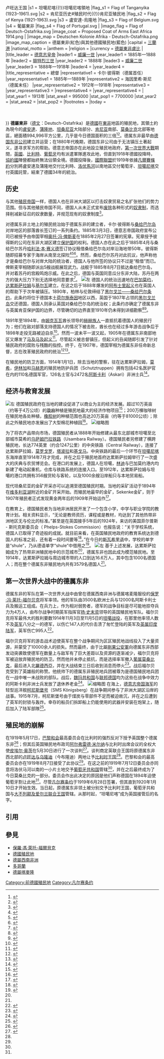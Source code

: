 {{Infobox Former Country
|native_name       = Schutzgebiet Deutsch-Ostafrika
|conventional_long_name = 德屬東非
|common_name       = 東非
|
|continent         = [[非洲|非洲]]
|region            = 東非
|status            = [[德国殖民地|德国殖民地]]
|
|year_start        = 1885年
|year_end          = 1919年
|
|event_start       = 建立
|date_start        = 2月27日
|event_end         = 放弃
|date_end          = 6月28日
|event1            = [[马及马及起义|马及马及起义]] 
|date_event1       = 1905年—1907年
|
|event_post        = 
|date_post         = 
|
|p1                = 德国东非公司
|p2                = 桑给巴尔苏丹国
|p3                = 布隆迪王国
|p4                = 卢旺达历史#卢旺达王国{{!}}卢旺达王国
|s1                = 坦噶尼喀{{!}}坦噶尼喀領地
|flag_s1           = Flag of Tanganyika (1923–1961).svg
|s2                = 肯尼亚历史#殖民时代{{!}}肯尼亚殖民地
|flag_s2           = Flag of Kenya (1921–1963).svg
|s3                = 盧安達-烏隆地
|flag_s3           = Flag of Belgium.svg
|s4                = 葡屬東非
|flag_s4           = Flag of Portugal.svg
|
|image_flag        = Flag of Deutsch-Ostafrika.svg
|image_coat        = Proposed Coat of Arms East Africa 1914.png
|
|image_map         = Deutschen Kolonie Afrika - Deutsch-Ostafrika.png
|image_map_caption = 德屬東非(紅色)與其他德國殖民地(藍色)
|capital           = [[三蘭港|三蘭港]]
|national_motto    = 
|anthem            = 
|religion          = 
|currency          = [[盧比|德屬東非盧比]]
|
|title_leader         = [[德意志皇帝|德意志皇帝]]
|leader1              = [[威廉一世_(德国)|威廉一世]]
|year_leader1         = 1885年—1888年 
|leader2              = [[腓特烈三世_(普鲁士)|腓特烈三世]]
|year_leader2         = 1888年 
|leader3              = [[威廉二世_(德国)|威廉二世]]
|year_leader3         = 1888年—1918年
|leader4              = 
|year_leader4         = 
|title_representative = 總督
|representative1      = 卡尔·彼得斯（德属首任）
|year_representative1 = 1885年—1889年
|representative2      = 海因里希·斯尼（德属末任）
|year_representative2 = 1912年—1918年
|representative3      = 
|year_representative3 = 
|representative4      =  
|year_representative4 = 
|
|stat_year1           = 1913年
|stat_area1           = 995000
|stat_pop1            = 7700000
|stat_year2           = 
|stat_area2           = 
|stat_pop2            = 
|footnotes            = 
|today               =   {{flag|Tanzania}}<br>{{flag|Kenya}}<br>{{flag|Rwanda}}<br>{{flag|Burundi}}<br>{{flag|Mozambique}}
}}
'''德屬東非'''（[[德文|德文]]：Deutsch-Ostafrika）是[[德意志帝國|德國]]在[[東非|東非]]地區的殖民地，其領土約為現今的[[盧安達|盧安達]]、[[蒲隆地|蒲隆地]]、[[坦桑尼亚|坦桑尼亚]]大陆部分、[[肯尼亚|肯尼亚]]南部、[[莫桑比克|莫桑比克]]北部等地區，總面積994,996平方公里，几乎是今日德国面积的三倍<ref>{{Cite book|title=Roland Anthony Oliver (1976). Vincent Todd Harlow; Elizabeth Millicent Chilver; Alison Smith, eds. History of East Africa, Volume 2. Clarendon Press. ISBN 9780198227137.|last=|first=|publisher=|year=|isbn=|location=|pages=}}</ref><ref>{{Cite book|title=Jon Bridgman; David E. Clarke (1965). German Africa: A Selected Annotated Bibliography. Hoover Institution on War, Revolution, and Peace, Stanford University. ISSN 0085-1582.|last=|first=|publisher=|year=|isbn=|location=|pages=}}</ref>。德属东非最早由[[德国东非公司|德国东非公司]]建立并运营；在1880年代晚期，德国东非公司由于无法镇压土著起义，遂寻求军方的帮助。德意志帝国亦在此地設立殖民地政府，[[第一次世界大戰|第一次世界大戰]]期間，[[英國|英國]]、[[比利時|比利時]]、[[葡萄牙|葡萄牙]]均有派遣軍隊進攻此地，但直到1918年德國投降時，[[協約國|協約國]]陣營都始終無法佔領全境。德國投降後，[[國際聯盟|國際聯盟]]於1919年依據[[凡爾賽條約|凡爾賽條約]]分別將盧安達及蒲隆地交付比利時、[[洛伏馬河|洛伏馬河]]以南地區交付葡萄牙、[[坦噶尼喀|坦噶尼喀]]交付英國託管，結束了德國34年的統治。

== 历史 ==
与其他[[殖民主义|殖民帝国]]一样，德国人也在非洲大湖区以打击奴隶贸易之名扩张他们的势力范围。但与其他殖民帝国不同，德国人从未正式宣布[[廢奴主義|废除]]各种形式的[[奴隶制度|奴隶制]]，而选择削减新征召的奴隶数量，并规范现有的奴隶制度<ref>{{Cite book|title=Jan-Georg Deutsch (2006). Emancipation without Abolition in German East Africa, C. 1884–1914. James Currey. ISBN 978-0-852-55986-4.|last=|first=|publisher=|year=|isbn=|location=|pages=}}</ref>。

对德属东非土地上的殖民统治始于德属东非的建立者，卡尔·彼得斯与[[温古贾岛|桑给巴尔岛]]对岸地区的部落酋长签订的一系列条约。1885年3月3日，德意志帝国政府宣布公司已被授予由帝国宰相[[奥托·冯·俾斯麦|奥托·冯·俾斯麦]]在1885年2月27日签署的宪章。宪章授予彼得斯的公司在东非大湖区建立[[保护国|保护国]]的权利。德国人亦在此之后于1885年4月与桑给巴尔苏丹[[哈利法·本·赛义德|哈利法·本·赛义德]]签订协议租借桑给巴尔岛对岸沿海地带50年。彼得斯随即招募专家于海岸从南至北探险<ref>{{Cite book|title=Arne Perras (2004). Carl Peters and German Imperialism 1856-1918: A Political Biography. Clarendon Press. ISBN 9780199265107. OCLC 252667062.|last=|first=|publisher=|year=|isbn=|location=|pages=}}</ref><ref>{{Cite book|title=Hartmut Pogge von Strandmann (February 1969). "Domestic Origins of Germany's Colonial Expansion under Bismarck". Past & Present (42).|last=|first=|publisher=|year=|isbn=|location=|pages=}}</ref><ref>{{Cite book|title=Sara Friedrichsmeyer; Sara Lennox; Susanne Zantop (1998). The Imperialist Imagination: German Colonialism and Its Legacy. University of Michigan Press. ISBN 9780472066827. OCLC 39679479.|last=|first=|publisher=|year=|isbn=|location=|pages=}}</ref>。然而，桑给巴尔苏丹对此抗议，他声称他才是桑给巴尔与对岸大陆的统治者，德国人与他所签的协议只不过是“租借”而已。俾斯麦宰相随即派出5艘战舰展现武力。战舰于1885年8月7日抵达桑给巴尔岛，并对着苏丹的宫殿鸣炮示威。在此之后，德国与英国同意瓜分东非大陆，苏丹在两方的强大压力下别无选择地同意要求<ref>{{Cite book|title=Dirk Göttsche (2013). Remembering Africa: The Rediscovery of Colonialism in Contemporary German Literature. Camden House. ISBN 9781571135469.|last=|first=|publisher=|year=|isbn=|location=|pages=}}</ref>。
[[File:Fort_von_Bagamono.jpg|左]]
德国人的统治迅速地在[[巴加莫約|巴加莫约]]，[[达累斯萨拉姆|达累斯萨拉姆]]与[[基尔瓦|基尔瓦]]建立。在这之后于1888年爆发的[[阿布士里起义|阿布士里起义]]也在英国人的帮助下于次年被镇压。1890年，柏林与伦敦缔结了[[黑尔戈兰——桑给巴尔条约|黑尔戈兰——桑给巴尔条约]]，此条约将位于德国本土[[荷尔斯泰因|荷尔施泰因]]地区以西，英国于1807年占领的[[黑尔戈兰岛|黑尔戈兰岛]]交还德国，德国人则承认英国对桑给巴尔岛的统治权；此条约亦确定了德属东非与英属肯亚保护国的边界，尽管确切的边界直至1910年仍未得到详细勘察<ref>{{Cite book|title=James S. Olson (1991). Robert Shadle, ed. Historical Dictionary of European Imperialism. Greenwood Publishing Group. pp. 279–80. ISBN 9780313262579. Retrieved 19 January 2018.|last=|first=|publisher=|year=|isbn=|location=|pages=}}</ref><ref>{{Cite book|title=David R. Gillard (October 1960). "Salisbury's African Policy and the Heligoland Offer of 1890". The English Historical Review. Oxford University Press. 75 (297).|last=|first=|publisher=|year=|isbn=|location=|pages=}}</ref>。

1891年至1894年，由[[姆克瓦瓦|姆克瓦瓦]]酋长领导的[[赫赫族|赫赫族人]]一直抵抗着德国人的殖民行为；他们在敌对部落支持德国人的情况下被击败，酋长也在经过多年游击战争后于1898年走投无路被迫自杀<ref>{{Cite book|title=Alison Redmayne (1968). "Mkwawa and the Hehe Wars". The Journal of African History. 9 (3): 423. doi:10.1017/S0021853700008653. ISSN 1469-5138. Retrieved 22 January 2018 – via JSTOR.|last=|first=|publisher=|year=|isbn=|location=|pages=}}</ref>。然而一波未平一波又起，1905年在德属东非南部地区又爆发了[[马及马及起义|马及马及起义]]<ref>{{Cite book|title=John Iliffe (1967). "The Organization of the Maji Maji Rebellion". The Journal of African History. 8 (3): 495–512.|last=|first=|publisher=|year=|isbn=|location=|pages=}}</ref>。尽管起义被总督镇压，但起义的丑闻随即引发了针对殖民政府的腐败与残酷的指控。终于，在1907年，德国宰相为德属东非任命新总督，志在改革殖民政府的统治<ref>{{Cite book|title=John S. Lowry (June 2006). "African Resistance and Center Party Recalcitrance in the Reichstag Colonial Debates of 1905/06". Central European History. 39 (2): 244–269. doi:10.1017/S0008938906000100. ISSN 1569-1616.|last=|first=|publisher=|year=|isbn=|location=|pages=}}</ref><ref>{{Cite book|title=Walter Nuhn (1998). Flammen über Deutschost: der Maji-Maji-Aufstand in Deutsch-Ostafrika 1905-1906, die erste gemeinsame Erhebung schwarzafrikanischer Völker gegen weisse Kolonialherrschaft: ein Beitrag zur deutschen Kolonialgeschichte. Bonn: Bernard & Graefe. ISBN 3763759697. OCLC 41980383.|last=|first=|publisher=|year=|isbn=|location=|pages=}}</ref>。

在殖民地的防卫方面，1914年1月1日，除去当地的警察，驻在达累斯萨拉姆，[[莫希|莫希]]，[[伊林加|伊林加]]和[[马赫恩|马赫恩]]的殖民地防护兵团（Schutztruppen）拥有包括42名医护官在内的110名德国军官，126名士官与2472名[[阿斯卡利|阿斯卡利]]（Askari）非洲士兵<ref name=":0">{{Cite book|title=Werner Haupt (1984). Deutschlands Schutzgebiete in Übersee 1884–1918. Friedberg: Podzun-Pallas Verlag. ISBN 3-7909-0204-7.|last=|first=|publisher=|year=|isbn=|location=|pages=}}</ref>。

== 经济与教育发展 ==
[[File:Bundesarchiv_Bild_105-DOA0793,_Deutsch-Ostafrika,_Sisalpflanzung.jpg|左]]
德国殖民政府在当地的建设促进了以商业为主的经济发展。超过10万英亩（约等于4万公顷）的[[瓊麻|瓊麻]]种植是殖民地最大的经济作物项目<ref>{{Cite book|title=BRODE, H. (2016). BRITISH AND GERMAN EAST AFRICA: their economic commercial relations (classic reprint). [S.l.]: FORGOTTEN BOOKS. ISBN 1330527461. OCLC 980426986.|last=|first=|publisher=|year=|isbn=|location=|pages=}}</ref>；200万棵咖啡树在殖民地各处种植，[[橡膠樹|橡胶树]]的种植范围也高达20万英亩（约等于81000公顷）；除此之外殖民地亦发展出了大型棉花种植园<ref>{{Cite book|title="(HIS,P) Deutscher Kolonial-Atlas mit Jahrbuch (Atlas German Colonies, with Yearbook), edited by the German Colonial Society, 1905 - Deutsch-Ostafrika". www.zum.de. Retrieved 2018-01-17.|last=|first=|publisher=|year=|isbn=|location=|pages=}}</ref>。
[[File:German_East_Africa,_1_rupee,_1902.jpg|缩略图]]

为了将农产品带向市场，德国殖民者从1888年开始修建从最东北部城市坦噶至北部城市莫希的[[乌萨姆巴拉铁路|乌萨姆巴拉铁路]]（Usambara Railway）。德国殖民者另修建了横跨殖民地，长达774英里（约合1247公里）的中央铁路（Central Railway），连接了达累斯萨拉姆，[[莫罗戈罗|莫罗戈罗]]，[[塔波拉|塔波拉]]和[[基戈馬|基戈马]]。中央铁路的最后一个环节在[[坦噶尼喀|坦噶尼喀]]东海岸直至1914年7月才完成，并在之后于殖民地首府达累斯萨拉姆举行了一次盛大的庆典与农贸博览会。在港口的发展上，德国人在坦噶，[[林迪|林迪]]与巴加莫约港内均新建了电动起重机，仓库与铁路系统的连接入口。至1912年，达累斯萨拉姆与坦噶的港口共拥有356艘货轮与客轮，以及1000余艘沿岸船只与本地贸易船。

现代坦桑尼亚的金矿开采亦可以追溯至德国殖民时期。当地的采矿活动于1894年在[[維多利亞湖|维多利亚湖]]附近的金矿开采开始。而殖民地最早的金矿，Sekenke金矿，则于1907年殖民者正式发现黄金两年后的1909年开始运作<ref>{{Cite book|title=Tanzania Mining History Archived 14 August 2010 at the Wayback Machine. tanzaniagold.com, retrieved 24 July 2010|last=|first=|publisher=|year=|isbn=|location=|pages=}}</ref>。

在教育上，德国殖民者为当地非洲居民开发了一个包含小学，中学与职业学院的教育计划。相关资料显示，“无论是教师资历，课程或是教材，均达到了其他热带非洲地区无与伦比的标准。”甚至是在英国接手5年后的1924年，来访的美国菲尔普斯 - 斯托克斯委员会（ Phelps-Stokes Commission）也报告说：“关于学校系统，德国人已取得了奇迹般的成就。就目前来看，在英国殖民地政府的教育系统达到德国人的标准之前，还有着一段时间要等<ref name=":1">{{Cite book|title=Charles Miller (1974). "Battle for the Bundu, The First World War in East Africa". New York City: MacMillan Publishing Co., Inc. ISBN 0-02-584930-1.|last=|first=|publisher=|year=|isbn=|location=|pages=}}</ref>。”在今日的[[斯瓦希里语|斯瓦希里语]]中，学校的单字是“shule”，乃从德语单字“shule”中借用之<ref>{{Cite book|title="shule - Swahili-Old High German (ca. 750-1050) Dictionary". Glosbe. Retrieved 17 January 2018.|last=|first=|publisher=|year=|isbn=|location=|pages=}}</ref>。
[[File:Bundesarchiv_Bild_105-DOA0184,_Deutsch-Ostafrika,_Wuga,_Schule.jpg|左]]
基于上述发展，达累斯萨拉姆成为了热带非洲殖民地中的示范城市<ref name=":1" />，德属东非也因此成为模范殖民地。至1914年，达累斯萨拉姆与周边城市带的人口到达16.6万人，其中包含1000名德国人；而在整个德属东非殖民地内共有3579名德国人<ref name=":0" />。

== 第一次世界大战中的德属东非 ==
德属东非的军队在第一次世界大战中由曾在德属西南非洲与德属喀麦隆服役的[[保羅·馮·萊托-福爾貝克|保罗·冯·莱托-福尔贝克]]将军率领。他的军队由3500名欧洲士兵与12000名阿斯卡利士兵及搬运工组成。在兵力上，作为相对弱势者，德军的战争目标是尽可能地掠夺兵力为4万人，由布尔战争时期英军指挥官[[扬·史末资|扬·史末资]]领导的英国殖民地军队。福尔贝克将军最伟大的胜利要数1914年11月3日至11月5日的[[坦噶战役|坦噶战役]]，在那里他率领人数不及[[英國陸軍|英军]]八分之一的德军，以伤亡147人的代价击溃了匆忙登陆的英军及[[英属印度陆军|英属印度陆军]]，英军伤亡995人<ref>{{Cite book|title=Edwin P. Hoyt (1981). Guerilla: Colonel von Lettow-Vorbeck and Germany's East African Empire. New York: Macmillan. ISBN 0025552104. OCLC 7732627.|last=|first=|publisher=|year=|isbn=|location=|pages=}}</ref>。

福尔贝克将军的游击战术迫使英军在整个战争期间为区区殖民地战线投入了大量资源，并蒙受了10000余人的损失。然而最终，由于比屬[[剛果公安軍|剛果公安軍]]向德属东非西部发动突袭致使德军在数量上与敌军有了巨大差距以及资源的逐渐减少，福尔贝克将军被迫放弃殖民地的防卫。然而他并未停止抵抗，而是选择率军撤入[[葡屬東非|葡属莫桑比克]]，最后进入北[[羅德西亞|羅德西亞]]，并在大战结束三日后收到消息而停火<ref>{{Cite book|title=Brian M. DuToit (1998). The Boers in East Africa: ethnicity and identity. Westport, Connecticut: Bergin & Garvey. ISBN 0897896114. OCLC 646068752.|last=|first=|publisher=|year=|isbn=|location=|pages=}}</ref>。战后福尔贝克受到了英雄般的称赞。他统帅下的德属东非殖民地兵团被尊为是德国殖民地兵团在一战中唯一未战败的部队。战后，[[魏瑪共和國|魏玛共和国]]与[[西德|联邦德国]]均为这些在战争中效力的阿斯卡利非洲士兵发放了退休养老金<ref>{{Cite book|title=Michael S. Neiberg (2001). Warfare in World History. London: Routledge. ISBN 0415229553. OCLC 52200068.|last=|first=|publisher=|year=|isbn=|location=|pages=}}</ref>。
[[File:Bundesarchiv_Bild_105-DOA3056,_Deutsch-Ostafrika,_Askarikompanie.jpg|缩略图]]
在海上，[[德意志帝國海軍|德意志帝国海军]]的轻型巡洋舰[[柯尼斯堡号巡洋舰|柯尼斯堡号]]（SMS Königsberg）在战争期间参与了非洲大湖区沿岸的战事。1915年7月，柯尼斯堡号由于煤炭与零部件不足而被迫凿沉，并在之后遭到了英军的封锁与轰炸。幸存的船员们拆卸船上仍能使用的武器并安装在炮架上，随后加入了陆军部隊<ref>{{Cite book|title=Paul G. Halpern (1995). A naval history of World War I. UCL Press. ISBN 9781857284980. OCLC 60281302.|last=|first=|publisher=|year=|isbn=|location=|pages=}}</ref>。

== 殖民地的崩解 ==
在1919年5月17日，[[巴黎和会_(1919年)|巴黎和会]]最高委员会在比利时的强烈反对下授予英国整个德属东非<ref name=":2">{{Cite book|title=Louis, William Roger (2006). Ends of British Imperialism: The Scramble for Empire, Suez, and Decolonization. I.B. Tauris. ISBN 978-1-84511347-6. Retrieved 19 September 2017.|last=|first=|publisher=|year=|isbn=|location=|pages=}}</ref>；但其后英国殖民地布政司[[阿尔弗雷德·米尔纳|阿尔弗雷德·米尔纳]]与比利时出席会议的全权大使[[皮埃尔·奥茨|皮埃尔·奥茨]]在5月30日进行了一次谈判<ref name=":3">{{Cite book|title="Papers Relating to the Foreign Relations of the United States, the Paris Peace Conference, 1919". United States Department of State. Retrieved 19 September 2017.|last=|first=|publisher=|year=|isbn=|location=|pages=}}</ref>。谈判商定英联合王国将原德属东非西北部的[[盧安達-烏隆地|卢旺达与乌隆迪]]（今布隆迪）两地让予[[比利时|比利时王国]]<ref name=":2" />。巴黎和会的最高委员会亦在1919年8月7日接受了此协议<ref name=":3" />。在这之前的1919年7月12日委员会亦同意将洛伏马河以南的一小片土地交予[[葡萄牙|葡萄牙共和国]]管辖<ref name=":2" />，并在之后最终成为了今日莫桑比克的一部分。委员会作出此决定的原因是他们声称德国在1894年迫使葡萄牙割让此地<ref name=":2" />。尽管[[凡尔赛条约|凡尔赛条约]]于1919年6月28日签署，但其直到1920年1月10日才开始生效。当日起，原德属东非领土被分别交予比利时王国，葡萄牙共和国与[[大不列颠及爱尔兰联合王国|大不列颠及爱尔兰联合王国]]管辖。从那时起，“坦噶尼喀”成为英国接管后的名字。

== 引用 ==
<references responsive="" />

== 參見 ==
* [[保羅·馮·萊托-福爾貝克|保羅·馮·萊托-福爾貝克]]
* [[德國殖民地|德國殖民地]]
* [[德屬西南非洲|德屬西南非洲]]
* [[多哥蘭|多哥蘭]]
* [[德屬喀麥隆|德屬喀麥隆]]
{{前德国殖民地}}{{Authority control}}
[[Category:前德國殖民地|Category:前德國殖民地]]
[[Category:凡尔赛条约|Category:凡尔赛条约]]
